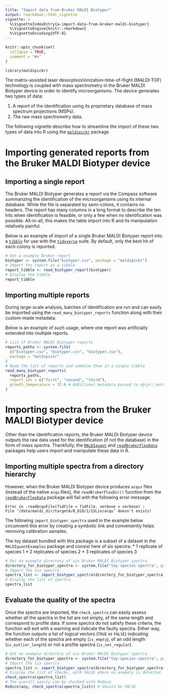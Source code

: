 ```yaml
---
title: "Import data from Bruker MALDI Biotyper"
output: rmarkdown::html_vignette
vignette: >
  %\VignetteIndexEntry{a-import-data-from-bruker-maldi-biotyper}
  %\VignetteEngine{knitr::rmarkdown}
  %\VignetteEncoding{UTF-8}
---
```


```r
knitr::opts_chunk$set(
  collapse = TRUE,
  comment = "#>"
)
```

```r
library(maldipickr)
```

<!-- WARNING - This vignette is generated by {fusen} from dev/import-data.Rmd: do not edit by hand -->

<!-- Run this 'development' chunk -->
<!-- Store every call to library() that you need to explore your functions -->


<!--
 You need to run the 'description' chunk in the '0-dev_history.Rmd' file before continuing your code there.

If it is the first time you use {fusen}, after 'description', you can directly run the last chunk of the present file with inflate() inside.
--> 


<!-- 
 Store your dataset in a directory named "inst/" at the root of your project.
 Use it for your tests in this Rmd thanks to `pkgload::load_all()` to make it available
and `system.file()` to read it in your examples.

- There already is a dataset in the "inst/" directory to be used in the examples below
-->

The matrix-assisted laser desorption/ionization-time-of-flight (MALDI-TOF) technology is coupled with mass spectrometry in the Bruker MALDI Biotyper device in order to identify microorganisms.
The device generates two types of data:

1. A report of the identification using its proprietary database of mass spectrum projections (MSPs).
2. The raw mass spectrometry data.

The following vignette describe how to streamline the import of these two types of data into R using the [`maldipickr`](https://github.com/ClavelLab/maldipickr) package


# Importing generated reports from the Bruker MALDI Biotyper device

## Importing a single report

The Bruker MALDI Biotyper generates a report via the Compass software summarizing the identification of the microorganisms using its internal database.
While the file is separated by semi-colons, it contains no headers.
The report has many columns in a long format to describe the ten hits when identification is feasible, or only a few when no identification was possible.
All-in-all, this makes the table import into R and its manipulation relatively painful.

Below is an example of import of a single Bruker MALDI Biotyper report into a [`tibble`](https://tibble.tidyverse.org) for use with the [`tidyverse`](https://tidyverse.tidyverse.org/) suite. By default, only the best hit of each colony is reported.

<!--
Create a chunk for the core of the function

- The chunk needs to be named `function` at least
- It contains the code of a documented function
- The chunk can also be named `function-my_median` to make it easily
findable in your Rmd
- Let the `@examples` part empty, and use the next `examples` chunk instead to present reproducible examples

After inflating the template

-  This function code will automatically be added in a new file in the "R/" directory
-->


<!--
Create a chunk with an example of use for your function

- The chunk needs to be named `examples` at least
- It contains working examples of your function
- The chunk is better be named `examples-my_median` to be handled
correctly when inflated as a vignette

After inflating the template

-  This example will automatically be added in the '@examples' part of our function above in the "R/" directory
- This example will automatically be added in the vignette created from this Rmd template
-->


```r
# Get a example Bruker report
biotyper <- system.file("biotyper.csv", package = "maldipickr")
# Import the report as a tibble
report_tibble <- read_biotyper_report(biotyper)
# Display the tibble
report_tibble
```

<!--
Create a chunk with a test of use for your function

- The chunk needs to be named `tests` at least
- It contains working tests of your function
- The chunk is better be named `tests-my_median` to be handled
correctly when inflated as a vignette

After inflating the template

-  This test code will automatically be added in the "tests/testthat/" directory
-->


## Importing multiple reports

During large-scale analysis, batches of identification are run and can easily be imported using the `read_many_biotyper_reports` function along with their custom-made metadata.

Below is an example of such usage, where one report was artificially extended into multiple reports.


  

```r
# List of Bruker MALDI Biotyper reports
reports_paths <- system.file(
  c("biotyper.csv", "biotyper.csv", "biotyper.csv"),
  package = "maldipickr"
)
# Read the list of reports and combine them in a single tibble
read_many_biotyper_reports(
  reports_paths,
  report_ids = c("first", "second", "third"),
  growth_temperature = 37.0 # Additional metadata passed to dplyr::mutate
)
```

  

# Importing spectra from the Bruker MALDI Biotyper device

Other than the identification reports, the Bruker MALDI Biotyper device outputs the raw data used for the identification (if not the database) in the form of mass spectra.
Thankfully, the [`MALDIquant`](https://strimmerlab.github.io/software/maldiquant) and [`readBrukerFlexData`](https://cran.r-project.org/package=readBrukerFlexData) packages help users import and manipulate these data in R.



## Importing multiple spectra from a directory hierarchy

However, when the Bruker MALDI Biotyper device produces `acqus` files (instead of the native `acqu` files), the `readBrukerFlexDir()` function from the [`readBrukerFlexData`](https://cran.r-project.org/package=readBrukerFlexData) package
 will fail with the following error message:

```
Error in .readAcquFile(fidFile = fidFile, verbose = verbose) :
File ‘/data/maldi_dir/targetA/0_D10/1/1SLin/acqu’ doesn't exists!
```

The following `import_biotyper_spectra` used in the example below circumvent this error by creating a symbolic link and conveniently helps removing calibration samples.

The toy dataset bundled with this package is a subset of a dataset in the `MALDIquantExamples` package and consist here of six spectra:
* 1 replicate of species 1
* 2 replicates of species 2
* 3 replicates of species 3


  

```r
# Get an example directory of six Bruker MALDI Biotyper spectra
directory_for_biotyper_spectra <- system.file("toy-species-spectra", package = "maldipickr")
# Import the six spectra
spectra_list <- import_biotyper_spectra(directory_for_biotyper_spectra)
# Display the list of spectra
spectra_list
```

  

## Evaluate the quality of the spectra

Once the spectra are imported, the `check_spectra` can easily assess whether all the spectra in the list are not empty, of the same length and correspond to profile data.
If some spectra do not satisfy these criteria, the function will exit with a warning and indicate the faulty spectra.
Either way, the function outputs a list of logical vectors (`TRUE` or `FALSE`) indicating whether each of the spectra are empty (`is_empty`), of an odd length (`is_outlier_length`) or not a profile spectra (`is_not_regular`).


  

```r
# Get an example directory of six Bruker MALDI Biotyper spectra
directory_for_biotyper_spectra <- system.file("toy-species-spectra", package = "maldipickr")
# Import the six spectra
spectra_list <- import_biotyper_spectra(directory_for_biotyper_spectra)
# Display the list of checks, with FALSE where no anomaly is detected
check_spectra(spectra_list)
# The overall sanity can be checked with Reduce
Reduce(any, check_spectra(spectra_list)) # Should be FALSE
```

  

  


